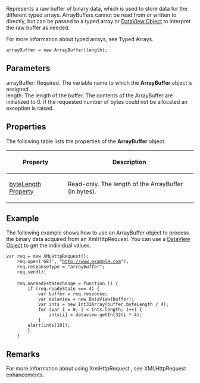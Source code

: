 Represents a raw buffer of binary data, which is used to store data for the different typed arrays. ArrayBuffers cannot be read from or written to directly, but can be passed to a typed array or [[javascript/DataView|DataView Object]] to interpret the raw buffer as needed.

For more information about typed arrays, see Typed Arrays.

 arrayBuffer = new ArrayBuffer(length);

==Parameters==
; arrayBuffer: Required. The variable name to which the '''ArrayBuffer''' object is assigned.
; length: The length of the buffer. The contents of the ArrayBuffer are initialized to 0. If the requested number of bytes could not be allocated an exception is raised.

==Properties==
The following table lists the properties of the '''ArrayBuffer''' object.

{| class='wikitable'
|-
! Property
! Description
|-
| [[javascript/ArrayBuffer/byteLength|byteLength Property]]
| Read-only. The length of the ArrayBuffer (in bytes).
|}

==Example==
The following example shows how to use an ArrayBuffer object to process the binary data acquired from an XmlHttpRequest. You can use a [[javascript/DataView|DataView Object]] to get the individual values.

 var req = new XMLHttpRequest();
     req.open('GET', "http://www.example.com");
     req.responseType = "arraybuffer";
     req.send();
 
     req.onreadystatechange = function () {
         if (req.readyState === 4) {
             var buffer = req.response;
             var dataview = new DataView(buffer);
             var ints = new Int32Array(buffer.byteLength / 4);
             for (var i = 0; i &lt; ints.length; i++) {
                 ints[i] = dataview.getInt32(i * 4);
             }
         alert(ints[10]);
         }
     }

==Remarks==
For more information about using XmlHttpRequest , see XMLHttpRequest enhancements.


